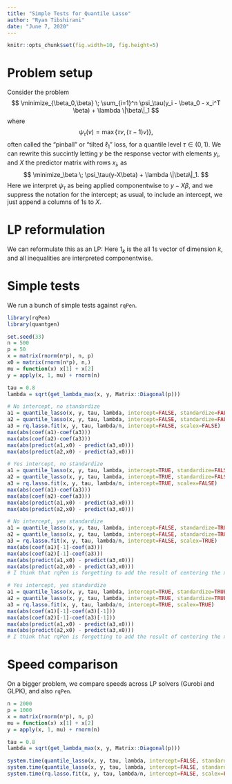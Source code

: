 ```yaml
---
title: "Simple Tests for Quantile Lasso"
author: "Ryan Tibshirani"
date: "June 7, 2020"
---
```


```r
knitr::opts_chunk$set(fig.width=10, fig.height=5)
```

$$
\newcommand{\argmin}{\mathop{\mathrm{argmin}}}
\newcommand{\argmax}{\mathop{\mathrm{argmax}}}
\newcommand{\minimize}{\mathop{\mathrm{minimize}}}
\newcommand{\st}{\mathop{\mathrm{subject\,\,to}}}
$$

Problem setup
===

Consider the problem 
$$
\minimize_{\beta_0,\beta} \; \sum_{i=1}^n \psi_\tau(y_i - \beta_0 - x_i^T \beta) + \lambda \|\beta\|_1
$$
where 
$$
\psi_\tau(v) = \max\{\tau v, (\tau-1) v)\},
$$
often called the "pinball" or "tilted $\ell_1$" loss, for a quantile level $\tau \in (0,1)$. We can rewrite this succintly letting $y$ be the response vector with elements $y_i$, and $X$ the predictor matrix with rows $x_i$, as
$$
\minimize_\beta \; \psi_\tau(y-X\beta) + \lambda \|\beta\|_1.
$$
Here we interpret $\psi_\tau$ as being applied componentwise to $y-X\beta$, and we suppress the notation for the intercept; as usual, to include an intercept, we just append a columns of 1s to $X$.

LP reformulation
===

We can reformulate this as an LP:
\begin{alignat*}{2}
&\minimize_{\beta,u,v} \quad && 1_n^\top v + \lambda 1_p^\top u\\
&\st \quad && v \geq \tau (y-X\beta), \\
&&& v \geq (\tau-1) (y-X\beta), \\
&&& u \geq \beta, \; u \geq -\beta.
\end{alignat*}
Here $1_k$ is the all 1s vector of dimension $k$, and all inequalities are interpreted componentwise. 

Simple tests
===

We run a bunch of simple tests against `rqPen`.

```r
library(rqPen)
library(quantgen)

set.seed(33)
n = 500
p = 50
x = matrix(rnorm(n*p), n, p)
x0 = matrix(rnorm(n*p), n,)
mu = function(x) x[1] + x[2]
y = apply(x, 1, mu) + rnorm(n)

tau = 0.8
lambda = sqrt(get_lambda_max(x, y, Matrix::Diagonal(p)))

# No intercept, no standardize
a1 = quantile_lasso(x, y, tau, lambda, intercept=FALSE, standardize=FALSE, lp_solver="gurobi")
a2 = quantile_lasso(x, y, tau, lambda, intercept=FALSE, standardize=FALSE, lp_solver="glpk")
a3 = rq.lasso.fit(x, y, tau, lambda/n, intercept=FALSE, scalex=FALSE)
max(abs(coef(a1)-coef(a3)))
max(abs(coef(a2)-coef(a3)))
max(abs(predict(a1,x0) - predict(a3,x0)))
max(abs(predict(a2,x0) - predict(a3,x0)))

# Yes intercept, no standardize
a1 = quantile_lasso(x, y, tau, lambda, intercept=TRUE, standardize=FALSE, lp_solver="gurobi")
a2 = quantile_lasso(x, y, tau, lambda, intercept=TRUE, standardize=FALSE, lp_solver="glpk")
a3 = rq.lasso.fit(x, y, tau, lambda/n, intercept=TRUE, scalex=FALSE)
max(abs(coef(a1)-coef(a3)))
max(abs(coef(a2)-coef(a3)))
max(abs(predict(a1,x0) - predict(a3,x0)))
max(abs(predict(a2,x0) - predict(a3,x0)))

# No intercept, yes standardize
a1 = quantile_lasso(x, y, tau, lambda, intercept=FALSE, standardize=TRUE, lp_solver="gurobi")
a2 = quantile_lasso(x, y, tau, lambda, intercept=FALSE, standardize=TRUE, lp_solver="glpk")
a3 = rq.lasso.fit(x, y, tau, lambda/n, intercept=FALSE, scalex=TRUE)
max(abs(coef(a1)[-1]-coef(a3)))
max(abs(coef(a2)[-1]-coef(a3)))
max(abs(predict(a1,x0) - predict(a3,x0)))
max(abs(predict(a2,x0) - predict(a3,x0)))
# I think that rqPen is forgetting to add the result of centering the x's back into the intercept

# Yes intercept, yes standardize
a1 = quantile_lasso(x, y, tau, lambda, intercept=TRUE, standardize=TRUE, lp_solver="gurobi")
a2 = quantile_lasso(x, y, tau, lambda, intercept=TRUE, standardize=TRUE, lp_solver="glpk")
a3 = rq.lasso.fit(x, y, tau, lambda/n, intercept=TRUE, scalex=TRUE)
max(abs(coef(a1)[-1]-coef(a3)[-1]))
max(abs(coef(a2)[-1]-coef(a3)[-1]))
max(abs(predict(a1,x0) - predict(a3,x0)))
max(abs(predict(a2,x0) - predict(a3,x0)))
# I think that rqPen is forgetting to add the result of centering the x's back into the intercept
```

Speed comparison
===

On a bigger problem, we compare speeds across LP solvers (Gurobi and GLPK), and also `rqPen`.

```r
n = 2000
p = 1000
x = matrix(rnorm(n*p), n, p)
mu = function(x) x[1] + x[2]
y = apply(x, 1, mu) + rnorm(n)

tau = 0.8
lambda = sqrt(get_lambda_max(x, y, Matrix::Diagonal(p)))

system.time(quantile_lasso(x, y, tau, lambda, intercept=FALSE, standardize=FALSE, lp_solver="gurobi", verbose=TRUE))[3]
system.time(quantile_lasso(x, y, tau, lambda, intercept=FALSE, standardize=FALSE, lp_solver="glpk", verbose=TRUE))[3]
system.time(rq.lasso.fit(x, y, tau, lambda/n, intercept=FALSE, scalex=FALSE))[3]
```